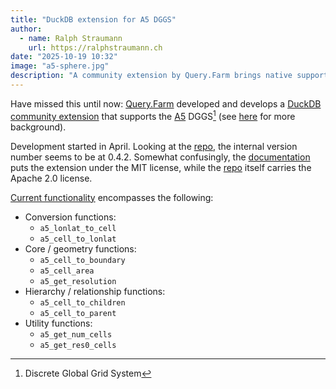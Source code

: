 ```yaml
---
title: "DuckDB extension for A5 DGGS"
author:
  - name: Ralph Straumann
    url: https://ralphstraumann.ch
date: "2025-10-19 10:32"
image: "a5-sphere.jpg"
description: "A community extension by Query.Farm brings native support for the (equal-area, pentagonal-cell-based) #A5 Discrete Global Grid System (#DGGS) to #DuckDB. In development since April, the extension includes a set of functions for coordinate conversion, geometry, hierarchy, and utilities, extending DuckDB’s reach into high-performance spatial analysis."
---
```


Have missed this until now: [Query.Farm](https://query.farm/) developed and develops a [DuckDB community extension](https://github.com/Query-farm/a5) that supports the [A5](https://a5geo.org/) DGGS^[Discrete Global Grid System] (see [here](https://spatialists.ch/posts/2025/09/05-discrete-global-grid-systems/index.html) for more background). 

Development started in April. Looking at the [repo](https://github.com/rustyconover/a5-geo), the internal version number seems to be at 0.4.2. Somewhat confusingly, the [documentation](https://query.farm/duckdb_extension_a5.html#license) puts the extension under the MIT license, while the [repo](https://github.com/felixpalmer/a5) itself carries the Apache 2.0 license.

[Current functionality](ttps://query.farm/duckdb_extension_a5.html) encompasses the following: 

- Conversion functions: 
  - `a5_lonlat_to_cell`
  - `a5_cell_to_lonlat`
- Core / geometry functions:
  - `a5_cell_to_boundary`
  - `a5_cell_area`
  - `a5_get_resolution`
- Hierarchy / relationship functions:
  - `a5_cell_to_children`
  - `a5_cell_to_parent`
- Utility functions:
  - `a5_get_num_cells`
  - `a5_get_res0_cells`
